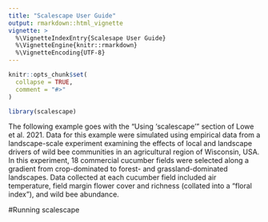 ```yaml
---
title: "Scalescape User Guide"
output: rmarkdown::html_vignette
vignette: >
  %\VignetteIndexEntry{Scalesape User Guide}
  %\VignetteEngine{knitr::rmarkdown}
  %\VignetteEncoding{UTF-8}
---
```


```r
knitr::opts_chunk$set(
  collapse = TRUE,
  comment = "#>"
)
```

```r
library(scalescape)
```

The following example goes with the "Using 'scalescape'" section of Lowe et al. 2021. Data for this example were simulated using empirical data from a landscape-scale experiment examining the effects of local and landscape drivers of wild bee communities in an agricultural region of Wisconsin, USA. In this experiment, 18 commercial cucumber fields were selected along a gradient from crop-dominated to forest- and grassland-dominated landscapes. Data collected at each cucumber field included air temperature, field margin flower cover and richness (collated into a “floral index”), and wild bee abundance.

#Running scalescape
```r

```

